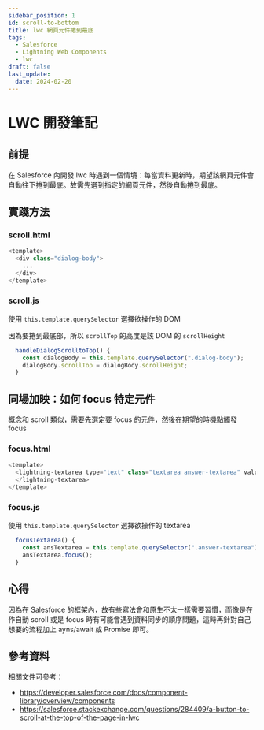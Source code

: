 ```yaml
---
sidebar_position: 1
id: scroll-to-bottom
title: lwc 網頁元件捲到最底
tags:
  - Salesforce
  - Lightning Web Components
  - lwc
draft: false
last_update:
  date: 2024-02-20
---
```


# LWC 開發筆記

## 前提

在 Salesforce 內開發 lwc 時遇到一個情境：每當資料更新時，期望該網頁元件會自動往下捲到最底。故需先選到指定的網頁元件，然後自動捲到最底。


## 實踐方法

### scroll.html

```js
<template>
  <div class="dialog-body">
    ...
  </div>
</template>
```

### scroll.js

使用 `this.template.querySelector` 選擇欲操作的 DOM

因為要捲到最底部，所以 `scrollTop` 的高度是該 DOM 的 `scrollHeight`

```js
  handleDialogScrolltoTop() {
    const dialogBody = this.template.querySelector(".dialog-body");
    dialogBody.scrollTop = dialogBody.scrollHeight;
  }
```


## 同場加映：如何 focus 特定元件

概念和 scroll 類似，需要先選定要 focus 的元件，然後在期望的時機點觸發 focus

### focus.html

```js
<template>
  <lightning-textarea type="text" class="textarea answer-textarea" value={messageInput} onchange={messageInputHandleChange}>
  </lightning-textarea>
</template>
```
### focus.js

使用 `this.template.querySelector` 選擇欲操作的 textarea

```js
  focusTextarea() {
    const ansTextarea = this.template.querySelector(".answer-textarea");
    ansTextarea.focus();
  }
```

## 心得

因為在 Salesforce 的框架內，故有些寫法會和原生不太一樣需要習慣，而像是在作自動 scroll 或是 focus 時有可能會遇到資料同步的順序問題，這時再針對自己想要的流程加上 ayns/await 或 Promise 即可。


## 參考資料

相關文件可參考：

- https://developer.salesforce.com/docs/component-library/overview/components
- https://salesforce.stackexchange.com/questions/284409/a-button-to-scroll-at-the-top-of-the-page-in-lwc